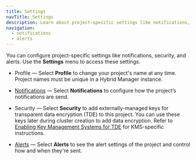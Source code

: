```yaml
---
title: Settings
navTitle: Settings
description: Learn about project-specific settings like notifications, security, and alerts with Hybrid Manager.
navigation:
  - notifications
  - alerts
---
```


You can configure project-specific settings like notifications, security, and alerts. Use the **Settings** menu to access these settings.

-   Profile — Select **Profile** to change your project's name at any time. Project names must be unique in a Hybrid Manager instance.

-   [Notifications](notifications.mdx) — Select **Notifications** to configure how the project’s notifications are send.

-   Security — Select **Security** to add externally-managed keys for transparent data encryption (TDE) to this project. You can use these keys later during cluster creation to add data encryption. Refer to [Enabling Key Management Systems for TDE](/edb-postgres-ai/1.3/hybrid-manager/install/customization/kms_for_tde/) for KMS-specific instructions.

-   [Alerts](alerts.mdx) — Select **Alerts** to see the alert settings of the project and control how and when they're sent.
